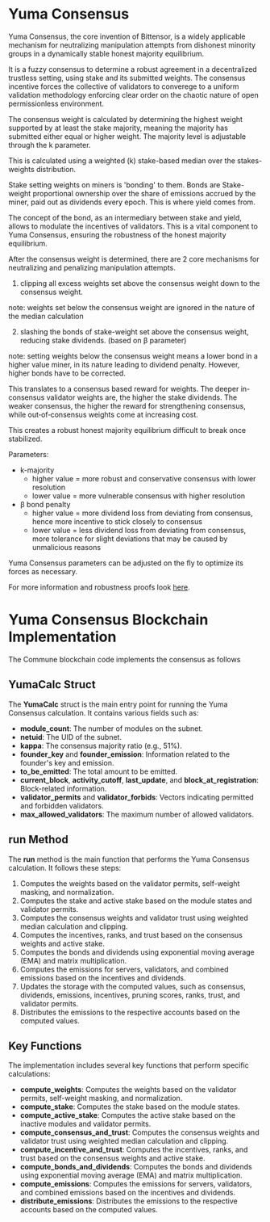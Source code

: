 # Yuma Consensus

Yuma Consensus, the core invention of Bittensor, is a widely applicable mechanism for neutralizing manipulation attempts from dishonest minority groups in a dynamically stable honest majority equilibrium. 

It is a fuzzy consensus to determine a robust agreement in a decentralized trustless setting, using stake and its submitted weights. The consensus incentive forces the collective of validators to converege to a uniform validation methodology enforcing clear order on the chaotic nature of open permissionless environment. 

The consensus weight is calculated by determining the highest weight supported by at least the stake majority, meaning the majority has submitted either equal or higher weight. The majority level is adjustable through the k parameter.

This is calculated using a weighted (k) stake-based median over the stakes-weights distribution. 

Stake setting weights on miners is 'bonding' to them. Bonds are Stake-weight proportional ownership over the share of emissions accrued by the miner, paid out as dividends every epoch. This is where yield comes from. 

The concept of the bond, as an intermediary between stake and yield, allows to modulate the incentives of validators. This is a vital component to Yuma Consensus, ensuring the robustness of the honest majority equilibrium.

After the consensus weight is determined, there are 2 core mechanisms for neutralizing and penalizing manipulation attempts.

1. clipping all excess weights set above the consensus weight down to the consensus weight. 

note: weights set below the consensus weight are ignored in the nature of the median calculation

2. slashing the bonds of stake-weight set above the consensus weight, reducing stake dividends. (based on β parameter)

note: setting weights below the consensus weight means a lower bond in a higher value miner, in its nature leading to dividend penalty. However, higher bonds have to be corrected.

This translates to a consensus based reward for weights. The deeper in-consensus validator weights are, the higher the stake dividends. The weaker consensus, the higher the reward for strengthening consensus, while out‐of‐consensus weights come at increasing cost.

This creates a robust honest majority equilibrium difficult to break once stabilized.

Parameters:

- k-majority
     - higher value = more robust and conservative consensus with lower resolution
     - lower value = more vulnerable consensus with higher resolution
- β bond penalty
    - higher value = more dividend loss from deviating from consensus, hence more incentive to stick closely to consensus
    - lower value = less dividend loss from deviating from consensus, more tolerance for slight deviations that may be caused by unmalicious reasons

Yuma Consensus parameters can be adjusted on the fly to optimize its forces as necessary.

For more information and robustness proofs look [here](https://github.com/opentensor/subtensor/blob/development/docs/consensus.md).

# Yuma Consensus Blockchain Implementation

The Commune blockchain code implements the consensus as follows

## **YumaCalc** Struct

The **YumaCalc** struct is the main entry point for running the Yuma Consensus calculation. It contains various fields such as:

- **module_count**: The number of modules on the subnet.
- **netuid**: The UID of the subnet.
- **kappa**: The consensus majority ratio (e.g., 51%).
- **founder_key** and **founder_emission**: Information related to the founder's key and emission.
- **to_be_emitted**: The total amount to be emitted.
- **current_block**, **activity_cutoff**, **last_update**, and **block_at_registration**: Block-related information.
- **validator_permits** and **validator_forbids**: Vectors indicating permitted and forbidden validators.
- **max_allowed_validators**: The maximum number of allowed validators.

## **run** Method

The **run** method is the main function that performs the Yuma Consensus calculation. It follows these steps:

1. Computes the weights based on the validator permits, self-weight masking, and normalization.
2. Computes the stake and active stake based on the module states and validator permits.
3. Computes the consensus weights and validator trust using weighted median calculation and clipping.
4. Computes the incentives, ranks, and trust based on the consensus weights and active stake.
5. Computes the bonds and dividends using exponential moving average (EMA) and matrix multiplication.
6. Computes the emissions for servers, validators, and combined emissions based on the incentives and dividends.
7. Updates the storage with the computed values, such as consensus, dividends, emissions, incentives, pruning scores, ranks, trust, and validator permits.
8. Distributes the emissions to the respective accounts based on the computed values.

## Key Functions

The implementation includes several key functions that perform specific calculations:

- **compute_weights**: Computes the weights based on the validator permits, self-weight masking, and normalization.
- **compute_stake**: Computes the stake based on the module states.
- **compute_active_stake**: Computes the active stake based on the inactive modules and validator permits.
- **compute_consensus_and_trust**: Computes the consensus weights and validator trust using weighted median calculation and clipping.
- **compute_incentive_and_trust**: Computes the incentives, ranks, and trust based on the consensus weights and active stake.
- **compute_bonds_and_dividends**: Computes the bonds and dividends using exponential moving average (EMA) and matrix multiplication.
- **compute_emissions**: Computes the emissions for servers, validators, and combined emissions based on the incentives and dividends.
- **distribute_emissions**: Distributes the emissions to the respective accounts based on the computed values.

